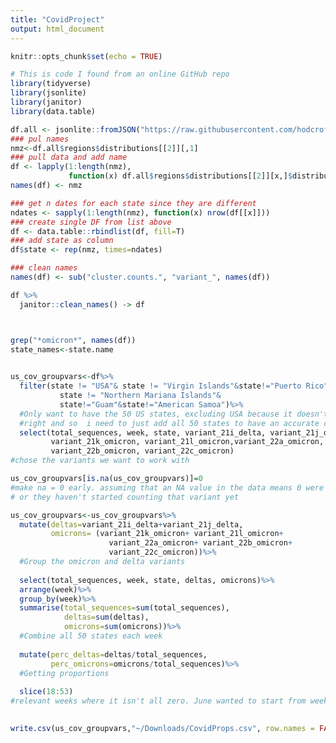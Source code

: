 ```yaml
---
title: "CovidProject"
output: html_document
---
```


```r
knitr::opts_chunk$set(echo = TRUE)
```

```r
# This is code I found from an online GitHub repo
library(tidyverse)
library(jsonlite)
library(janitor)
library(data.table)

df.all <- jsonlite::fromJSON("https://raw.githubusercontent.com/hodcroftlab/covariants/master/web/data/perCountryData.json", flatten=T)
### pul names
nmz<-df.all$regions$distributions[[2]][,1]
### pull data and add name
df <- lapply(1:length(nmz), 
             function(x) df.all$regions$distributions[[2]][x,]$distribution[[1]])
names(df) <- nmz

### get n dates for each state since they are different
ndates <- sapply(1:length(nmz), function(x) nrow(df[[x]]))
### create single DF from list above
df <- data.table::rbindlist(df, fill=T)
### add state as column 
df$state <- rep(nmz, times=ndates)

### clean names
names(df) <- sub("cluster.counts.", "variant_", names(df))

df %>%
  janitor::clean_names() -> df



grep("*omicron*", names(df))
state_names<-state.name
  
```

```r

us_cov_groupvars<-df%>%
  filter(state != "USA"& state != "Virgin Islands"&state!="Puerto Rico"&
           state != "Northern Mariana Islands"&
           state!="Guam"&state!="American Samoa")%>%
  #Only want to have the 50 US states, excluding USA because it doesn't count 
  #right and so  i need to just add all 50 states to have an accurate count
  select(total_sequences, week, state, variant_21i_delta, variant_21j_delta,
         variant_21k_omicron, variant_21l_omicron,variant_22a_omicron,
         variant_22b_omicron, variant_22c_omicron)
#chose the variants we want to work with

us_cov_groupvars[is.na(us_cov_groupvars)]=0 
#make na = 0 early. assuming that an NA value in the data means 0 were collected
# or they haven't started counting that variant yet

us_cov_groupvars<-us_cov_groupvars%>%
  mutate(deltas=variant_21i_delta+variant_21j_delta,
         omicrons= (variant_21k_omicron+ variant_21l_omicron+ 
                      variant_22a_omicron+ variant_22b_omicron+
                      variant_22c_omicron))%>% 
  #Group the omicron and delta variants
  
  select(total_sequences, week, state, deltas, omicrons)%>%
  arrange(week)%>%
  group_by(week)%>%
  summarise(total_sequences=sum(total_sequences),
            deltas=sum(deltas),
            omicrons=sum(omicrons))%>%
  #Combine all 50 states each week 
  
  mutate(perc_deltas=deltas/total_sequences,
         perc_omicrons=omicrons/total_sequences)%>%
  #Getting proportions
  
  slice(18:53) 
#relevant weeks where it isn't all zero. June wanted to start from week 19

  
write.csv(us_cov_groupvars,"~/Downloads/CovidProps.csv", row.names = FALSE)
```